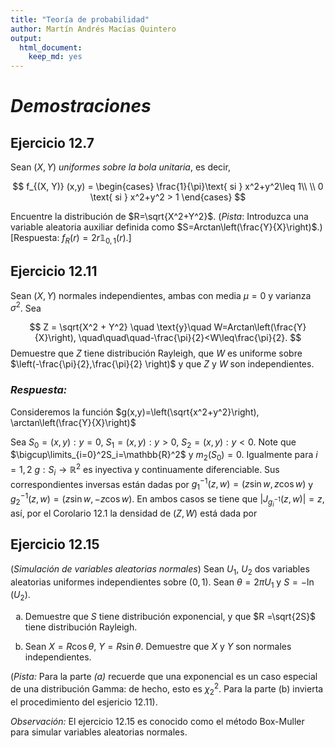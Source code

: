 ```yaml
---
title: "Teoría de probabilidad"
author: Martín Andrés Macías Quintero
output: 
  html_document: 
    keep_md: yes
---
```


# _Demostraciones_

## Ejercicio 12.7 

Sean $(X, Y)$ _uniformes sobre la bola unitaria_, es decir,

$$
f_{(X, Y)} (x,y) =
\begin{cases}
\frac{1}{\pi}\text{ si } x^2+y^2\leq 1\\
\\
0 \text{ si } x^2+y^2 > 1
\end{cases}
$$

Encuentre la distribución de $R=\sqrt{X^2+Y^2}$. (_Pista_: Introduzca una variable aleatoria auxiliar definida como $S=Arctan\left(\frac{Y}{X}\right)$.) [Respuesta: $f_R(r)=2r\mathbb{1}_{0,1}(r)$.]

## Ejercicio 12.11

Sean $(X, Y)$ normales independientes, ambas con media $\mu=0$ y varianza $\sigma^2$. Sea

$$
Z = \sqrt{X^2 + Y^2} \quad \text{y}\quad W=Arctan\left(\frac{Y}{X}\right), \quad\quad\quad-\frac{\pi}{2}<W\leq\frac{\pi}{2}.
$$
Demuestre que $Z$ tiene distribución Rayleigh, que $W$ es uniforme sobre $\left(-\frac{\pi}{2},\frac{\pi}{2} \right)$ y que $Z$ y $W$ son independientes.

### *Respuesta:*

Consideremos la función $g(x,y)=\left(\sqrt{x^2+y^2}\right), \arctan\left(\frac{Y}{X}\right)$

Sea $S_0={(x,y):y=0}$, $S_1={(x,y):y>0}$, $S_2={(x,y):y<0}$. Note que $\bigcup\limits_{i=0}^2S_i=\mathbb{R}^2$ y $m_2(S_0) = 0$. Igualmente para $i=1,2$ $g:S_i\rightarrow\mathbb{R}^2$ es inyectiva y continuamente diferenciable. Sus correspondientes inversas están dadas por $g_1^{-1}(z,w) = (z \sin w,z \cos w)$ y $g_2^{-1}(z,w) = (z \sin w,-z \cos w)$. En ambos casos se tiene que $\left|J_{g_i^{-1}}(z,w)\right|=z$, así, por el Corolario 12.1 la densidad de $(Z,W)$ está dada por


\begin{equation}
\begin{split}
f_{(Z,W)}(z,w) \quad &= \quad \left( \frac{1}{2\pi\sigma^2}e^{\frac{-z^2}{2\sigma}}z + \frac{1}{2\pi\sigma^2}e^{\frac{-z^2}{2\sigma}}z \right) \mathbb{1}_{\left(-\frac{\pi}{2},\frac{\pi}{2}\right)}(w) \mathbb{1}_{(0,\infty)}(z)\\

&=\quad \frac{1}{\pi}\mathbb{1}_{\left(-\frac{\pi}{2},\frac{\pi}{2}\right)}(w)
\times\frac{z}{\sigma^2}e^{\frac{-z^2}{2\sigma}} \mathbb{1}_{(0,\infty)}(z)
\renewcommand{\qedsymbol}{\rule{0.7em}{0.7em}}
\end{split}
\end{equation}


## Ejercicio 12.15 

(_Simulación de variables aleatorias normales_) Sean $U_1$, $U_2$ dos variables aleatorias uniformes independientes sobre $(0,1)$. Sean $\theta=2\pi U_1$ y $S=-\ln(U_2)$.

a. Demuestre que $S$ tiene distribución exponencial, y que $R =\sqrt{2S}$ tiene distribución Rayleigh.

b. Sean $X=R \cos\theta$, $Y=R\sin\theta$. Demuestre que $X$ y $Y$ son normales independientes.

(_Pista:_ Para la parte _(a)_ recuerde que una exponencial es un caso especial de una distribución Gamma: de hecho, esto es $\chi_2^2$. Para la parte (b) invierta el procedimiento del esjericio 12.11).

_Observación:_ El ejercicio 12.15 es conocido como el método Box-Muller para simular variables aleatorias normales.